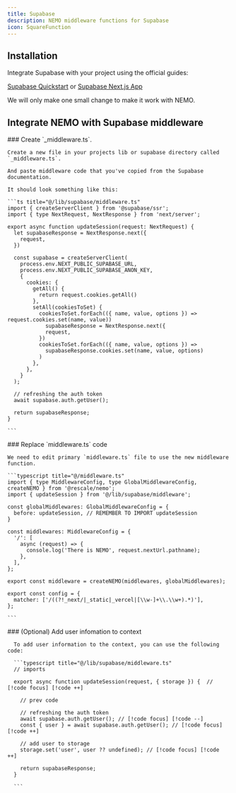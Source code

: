 ```yaml
---
title: Supabase
description: NEMO middleware functions for Supabase
icon: SquareFunction
---
```


## Installation

Integrate Supabase with your project using the official guides:

[Supabase Quickstart](https://supabase.com/docs/guides/getting-started/quickstarts/nextjs) or [Supabase Next.js App](https://supabase.com/docs/guides/getting-started/tutorials/with-nextjs)

We will only make one small change to make it work with NEMO.

## Integrate NEMO with Supabase middleware

<Steps>

  <Step>
    ### Create `_middleware.ts`.

    Create a new file in your projects lib or supabase directory called `_middleware.ts`.

    And paste middleware code that you've copied from the Supabase documentation.

    It should look something like this:

    ```ts title="@/lib/supabase/middleware.ts"
    import { createServerClient } from '@supabase/ssr';
    import { type NextRequest, NextResponse } from 'next/server';

    export async function updateSession(request: NextRequest) {
      let supabaseResponse = NextResponse.next({
        request,
      })

      const supabase = createServerClient(
        process.env.NEXT_PUBLIC_SUPABASE_URL,
        process.env.NEXT_PUBLIC_SUPABASE_ANON_KEY,
        {
          cookies: {
            getAll() {
              return request.cookies.getAll()
            },
            setAll(cookiesToSet) {
              cookiesToSet.forEach(({ name, value, options }) => request.cookies.set(name, value))
                supabaseResponse = NextResponse.next({
                request,
              })
              cookiesToSet.forEach(({ name, value, options }) =>
                supabaseResponse.cookies.set(name, value, options)
              )
            },
          },
        }
      );

      // refreshing the auth token
      await supabase.auth.getUser();

      return supabaseResponse;
    }

    ```
  </Step>

  <Step>
    ### Replace `middleware.ts` code

    We need to edit primary `middleware.ts` file to use the new middleware function.

    ```typescript title="@/middleware.ts"
    import { type MiddlewareConfig, type GlobalMiddlewareConfig, createNEMO } from '@rescale/nemo';
    import { updateSession } from '@/lib/supabase/middleware';

    const globalMiddlewares: GlobalMiddlewareConfig = {
      before: updateSession, // REMEMBER TO IMPORT updateSession
    }

    const middlewares: MiddlewareConfig = {
      '/': [
        async (request) => {
          console.log('There is NEMO', request.nextUrl.pathname);
        },
      ],
    };

    export const middleware = createNEMO(middlewares, globalMiddlewares);

    export const config = {
      matcher: ['/((?!_next/|_static|_vercel|[\\w-]+\\.\\w+).*)'],
    };

    ```
  </Step>

  <Step>
      ### (Optional) Add user infomation to context

      To add user information to the context, you can use the following code:

      ```typescript title="@/lib/supabase/middleware.ts"
      // imports

      export async function updateSession(request, { storage }) {  // [!code focus] [!code ++]

        // prev code

        // refreshing the auth token
        await supabase.auth.getUser(); // [!code focus] [!code --]
        const { user } = await supabase.auth.getUser(); // [!code focus] [!code ++]

        // add user to storage
        storage.set('user', user ?? undefined); // [!code focus] [!code ++]

        return supabaseResponse;
      }

      ```
  </Step>

</Steps>
